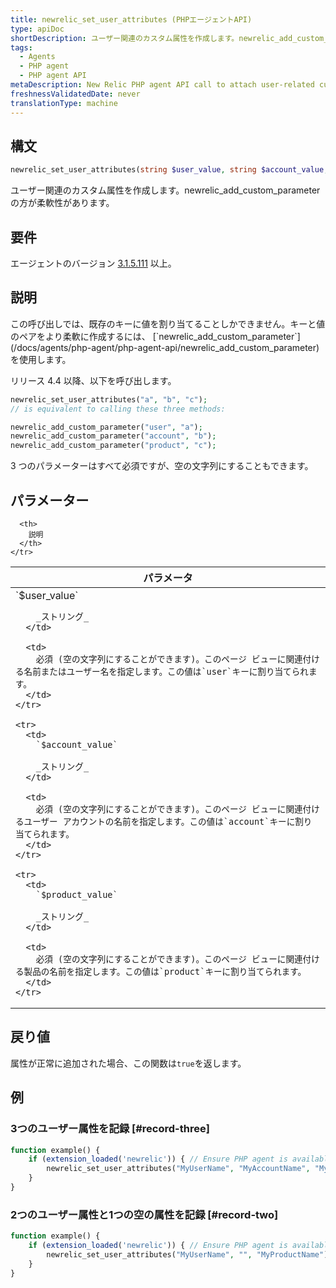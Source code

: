 ```yaml
---
title: newrelic_set_user_attributes (PHPエージェントAPI)
type: apiDoc
shortDescription: ユーザー関連のカスタム属性を作成します。newrelic_add_custom_parameterの方が柔軟性があります。
tags:
  - Agents
  - PHP agent
  - PHP agent API
metaDescription: New Relic PHP agent API call to attach user-related custom attributes to APM and browser events.
freshnessValidatedDate: never
translationType: machine
---
```


## 構文

```php
newrelic_set_user_attributes(string $user_value, string $account_value, string $product_value)
```

ユーザー関連のカスタム属性を作成します。newrelic_add_custom_parameterの方が柔軟性があります。

## 要件

エージェントのバージョン [3.1.5.111](/docs/release-notes/agent-release-notes/php-release-notes/php-agent-315111) 以上。

## 説明

<Callout variant="tip">
  この呼び出しでは、既存のキーに値を割り当てることしかできません。キーと値のペアをより柔軟に作成するには、 [`newrelic_add_custom_parameter`](/docs/agents/php-agent/php-agent-api/newrelic_add_custom_parameter)を使用します。
</Callout>

リリース 4.4 以降、以下を呼び出します。

```php
newrelic_set_user_attributes("a", "b", "c");
// is equivalent to calling these three methods:

newrelic_add_custom_parameter("user", "a");  
newrelic_add_custom_parameter("account", "b"); 
newrelic_add_custom_parameter("product", "c");
```

3 つのパラメーターはすべて必須ですが、空の文字列にすることもできます。

## パラメーター

<table>
  <thead>
    <tr>
      <th width="25%">
        パラメータ
      </th>

      <th>
        説明
      </th>
    </tr>
  </thead>

  <tbody>
    <tr>
      <td>
        `$user_value`

        _ストリング_
      </td>

      <td>
        必須 (空の文字列にすることができます)。このページ ビューに関連付ける名前またはユーザー名を指定します。この値は`user`キーに割り当てられます。
      </td>
    </tr>

    <tr>
      <td>
        `$account_value`

        _ストリング_
      </td>

      <td>
        必須 (空の文字列にすることができます)。このページ ビューに関連付けるユーザー アカウントの名前を指定します。この値は`account`キーに割り当てられます。
      </td>
    </tr>

    <tr>
      <td>
        `$product_value`

        _ストリング_
      </td>

      <td>
        必須 (空の文字列にすることができます)。このページ ビューに関連付ける製品の名前を指定します。この値は`product`キーに割り当てられます。
      </td>
    </tr>
  </tbody>
</table>

## 戻り値

属性が正常に追加された場合、この関数は`true`を返します。

## 例

### 3つのユーザー属性を記録 [#record-three]

```php
function example() {
    if (extension_loaded('newrelic')) { // Ensure PHP agent is available
        newrelic_set_user_attributes("MyUserName", "MyAccountName", "MyProductName");
    }
}
```

### 2つのユーザー属性と1つの空の属性を記録 [#record-two]

```php
function example() {
    if (extension_loaded('newrelic')) { // Ensure PHP agent is available
        newrelic_set_user_attributes("MyUserName", "", "MyProductName");
    }
}
```